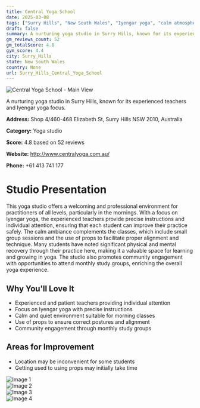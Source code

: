 ```yaml
---
title: Central Yoga School
date: 2025-03-08
tags: ["Surry Hills", "New South Wales", "Iyengar yoga", "calm atmosphere", "small group classes", "Surry Hills"]  
draft: false
summary: A nurturing yoga studio in Surry Hills, known for its experienced teachers and Iyengar yoga focus.
gm_reviews_count: 52
gm_totalScore: 4.8
gym_score: 4.4
city: Surry_Hills
state: New South Wales
country: None
url: Surry_Hills_Central_Yoga_School
---
```


<div className="aspect-[16/9] relative my-8">
  <img 
    src="https://lh5.googleusercontent.com/p/AF1QipMwXtt1EzKbz5USWgI5HJ8C7cVgDNBQq3hMiKY3=w1920-h1080-k-no"
    alt="Central Yoga School - Main View"
    className="object-cover absolute inset-0 w-full h-full rounded-lg"
  />
</div>

A nurturing yoga studio in Surry Hills, known for its experienced teachers and Iyengar yoga focus.

**Address:** Shop 4/460-468 Elizabeth St, Surry Hills NSW 2010, Australia

**Category:** Yoga studio

**Score:** 4.8 based on 52 reviews

**Website:** http://www.centralyoga.com.au/

**Phone:** +61 413 741 177

# Studio Presentation

This yoga studio offers a welcoming and professional environment for practitioners of all levels, particularly in the mornings. With a focus on Iyengar yoga, the experienced teachers provide precise instructions and individual attention, ensuring that each student can improve their practice safely. The calm ambiance complements the classes, which include small group sessions and the use of props to facilitate proper alignment and technique. Many students have noted significant physical and mental recovery through their practice here, making it a valuable space for learning and growing in yoga.
The studio also promotes community engagement with opportunities to attend monthly study groups, enriching the overall yoga experience.

## Why You'll Love It

- Experienced and patient teachers providing individual attention
- Focus on Iyengar yoga with precise instructions
- Calm and quiet environment suitable for morning classes
- Use of props to ensure correct postures and alignment
- Community engagement through monthly study groups

## Areas for Improvement

- Location may be inconvenient for some students
- Getting used to using props may initially take time

<div className="grid grid-cols-1 xl:grid-cols-2 gap-4 my-8">
<div className="aspect-[4/3] relative"><img src="https://lh5.googleusercontent.com/p/AF1QipOAYaYv1zpkFe0xgNFu8RixEaXfxeQmde46KUnm=w1920-h1080-k-no" alt="Image 1" className="object-cover absolute inset-0 w-full h-full rounded-lg" /></div>
<div className="aspect-[4/3] relative"><img src="https://lh5.googleusercontent.com/p/AF1QipPPmHnAjkbltu_LeH8SAKQ253jebx6s_r082lxQ=w1920-h1080-k-no" alt="Image 2" className="object-cover absolute inset-0 w-full h-full rounded-lg" /></div>
<div className="aspect-[4/3] relative"><img src="https://lh5.googleusercontent.com/p/AF1QipNMuwhzAJqR_KbSMh6T5-1uEVnq5NaZlStYvUDy=w1920-h1080-k-no" alt="Image 3" className="object-cover absolute inset-0 w-full h-full rounded-lg" /></div>
<div className="aspect-[4/3] relative"><img src="https://lh5.googleusercontent.com/p/AF1QipMWp7oOFHOBGQD7BW4RqAxfblCFioNVUei0kTP7=w1920-h1080-k-no" alt="Image 4" className="object-cover absolute inset-0 w-full h-full rounded-lg" /></div>
</div>